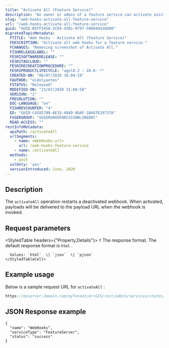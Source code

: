 ```yaml
---
title: "Activate All (Feature Service)"
description: "An owner or admin of a feature service can activate existing webhook."
slug: "web-hooks-activate-all-feature-service"
url: "/web-hooks-activate-all-feature-service"
guid: "GUID-B5FF545A-2CE9-42B1-9797-500044416D80"
migratedTopicMetadata:
  FTITLE: "Web Hooks - Activate All (Feature Service)"
  FDESCRIPTION: "Activate all web hooks for a feature service."
  FCHANGES: "Removing screenshot of Activate All."
  FISHRELEASELABEL: ""
  FESRISOFTWARERELEASE: ""
  FESRITAGCLOUD: ""
  FESRIRECREATIONPROCEDURE: ""
  FESRIPRODUCTLIFECYCLE: "agol8.2 : 10.8- *"
  CREATED-ON: "06/07/2020 16:04:19"
  FAUTHOR: "eidolyantes"
  FSTATUS: "Released"
  MODIFIED-ON: "23/07/2020 15:08:58"
  VERSION: "2"
  FRESOLUTION: ""
  DOC-LANGUAGE: "en"
  FISHREVCOUNTER: "4"
  ED: "GUID-C4585709-AE15-494D-86AF-1B467E29737A"
  FUSERGROUP: "VUSERGROUPARCGISONLINEDOC"
  READ-ACCESS: ""
restInfoMetadata:
  apiPath: /activateAll
  urlSegments:
    - name: <WebHooks-url>
      url: /web-hooks-feature-service
    - name: /activateAll
  methods:
    - post
  sslOnly: 'yes'
  versionIntroduced: June, 2020
---
```


## Description

The `activateAll`  operation restarts a deactivated webhook. When activated, payloads will be delivered to the payload URL when the webhook is invoked.

## Request parameters

<StyledTable headers={"Property,Details"}>
  <StyledTableRow>
    <StyledTableCell cellStyle="markdown">`f`</StyledTableCell>
    <StyledTableCell cellStyle="markdown">
      The response format. The default response format is `html` .

      Values: `html`  \| `json`  \| `pjson` 
    </StyledTableCell>
  </StyledTableRow>
</StyledTable>

## Example usage

Below is a sample request URL for `activateAll` :

```javascript
https://myserver.domain.com/myTenant/ArcGIS/rest/admin/services/states/FeatureServer/WebHooks/activateAll?f=pjson
```

 

## JSON Response example

```other
{
  "name": "WebHooks",
  "serviceType": "FeatureServer",
  "status": "success"
}
```

 
